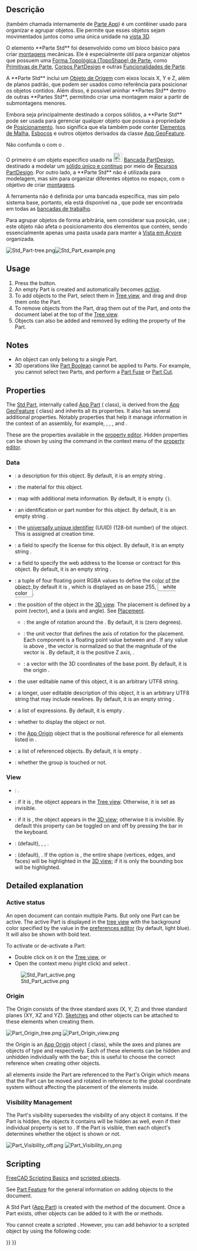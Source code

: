<languages/>

<div class="mw-translate-fuzzy">
{{Docnav
|
|[[Std_Group/pt-br|Std Group]]
|[[Std_Base/pt-br|Std Base]]
|IconL=
|IconR=Std_Group.svg
|IconC=Freecad.svg
}}
</div>

{{GuiCommand  
|Name=Std Part  
|MenuLocation=Nenhum  
|Workbenches=Todas  
|Version=0.17  
|SeeAlso=[[Std_Group/pt-br|Grupo Std]], [[PartDesign_Body/pt-br|Corpo PartDesign]]  
}}

<span id="Description"></span>
==Descrição==

{{Button|[[File:Std_Part.svg|16px]] [[Std_Part/pt-br|Parte Std]]}} (também chamada internamente de [[App_Part/pt-br|Parte App]]) é um contêiner usado para organizar e agrupar objetos. Ele permite que esses objetos sejam movimentados juntos como uma única unidade na [[3D_view/pt-br|vista 3D]].

O elemento **Parte Std** foi desenvolvido como um bloco básico para criar [[assembly/pt-br|montagens]] mecânicas. Ele é especialmente útil para organizar objetos que possuem uma [[Part_TopoShape/pt-br|Forma Topológica (TopoShape) de Parte]], como [[Part_Primitives/pt-br|Primitivas de Parte]], [[PartDesign_Body/pt-br|Corpos PartDesign]] e outras [[Part_Feature/pt-br|Funcionalidades de Parte]].  

A **Parte Std** inclui um [[#Origin/pt-br|Objeto de Origem]] com eixos locais X, Y e Z, além de planos padrão, que podem ser usados como referência para posicionar os objetos contidos. Além disso, é possível aninhar **Partes Std** dentro de outras **Partes Std**, permitindo criar uma montagem maior a partir de submontagens menores.

Embora seja principalmente destinado a corpos sólidos, a **Parte Std** pode ser usada para gerenciar qualquer objeto que possua a propriedade de [[Placement/pt-br|Posicionamento]]. Isso significa que ela também pode conter [[Mesh_Feature/pt-br|Elementos de Malha]], [[Sketch/pt-br|Esboços]] e outros objetos derivados da classe [[App_GeoFeature/pt-br|App GeoFeature]].

Não confunda o {{Button|[[File:PartDesign_Body.svg|16px]] [[PartDesign_Body/pt-br|Corpo PartDesign]]}} com o {{Button|[[File:Std_Part.svg|16px]] [[Std_Part/pt-br|Parte Std]]}}.  

O primeiro é um objeto específico usado na [[File:Workbench_PartDesign.svg|24px]] [[PartDesign_Workbench/pt-br|Bancada PartDesign]], destinado a modelar um [[PartDesign_Body#Single_contiguous_solid/pt-br|sólido único e contínuo]] por meio de [[PartDesign_Feature/pt-br|Recursos PartDesign]]. Por outro lado, a **Parte Std** não é utilizada para modelagem, mas sim para organizar diferentes objetos no espaço, com o objetivo de criar [[assembly/pt-br|montagens]].

A ferramenta {{Button|[[File:Std_Part.svg|16px]] [[Std_Part/pt-br|Parte Std]]}} não é definida por uma bancada específica, mas sim pelo sistema base, portanto, ela está disponível na {{MenuCommand|barra de ferramentas de estrutura}}, que pode ser encontrada em todas as [[Workbenches/pt-br|bancadas de trabalho]].  

Para agrupar objetos de forma arbitrária, sem considerar sua posição, use {{Button|[[File:Std_Group.svg|16px]] [[Std_Group/pt-br|Grupo Std]]}}; este objeto não afeta o posicionamento dos elementos que contém, sendo essencialmente apenas uma pasta usada para manter a [[Tree_view/pt-br|Vista em Árvore]] organizada.

[[File:Std Part-tree.png]][[File:Std Part example.png]]

{{Caption|Esquerda: elementos dentro de uma Parte Std na [[Tree_view/pt-br|Vista em Árvore]]. Direita: objetos posicionados no espaço, referenciados à Origem da Parte Std.}}

==Usage==

# Press the {{Button|[[File:Std_Part.svg|16px]] [[Std_Part|Create part]]}} button.
# An empty Part is created and automatically becomes ''[[Std_Part#Active_status|active]]''.
# To add objects to the Part, select them in [[Tree_view|Tree view]], and drag and drop them onto the Part.
# To remove objects from the Part, drag them out of the Part, and onto the document label at the top of the [[Tree_view|Tree view]].
# Objects can also be added and removed by editing the {{PropertyData|Group}} property of the Part.

== Notes ==

* An object can only belong to a single Part.
* 3D operations like [[Part_Boolean|Part Boolean]] cannot be applied to Parts. For example, you cannot select two Parts, and perform a [[Part_Fuse|Part Fuse]] or [[Part_Cut|Part Cut]].

==Properties==

The [[Std_Part|Std Part]], internally called [[App_Part|App Part]] ({{incode|App::Part}} class), is derived from the [[App_GeoFeature|App GeoFeature]] ({{incode|App::GeoFeature}} class) and inherits all its properties. It also has several additional properties. Notably properties that help it manage information in the context of an assembly, for example, {{PropertyData|Type}}, {{PropertyData|Id}}, {{PropertyData|License}}, {{PropertyData|LicenseURL}} and {{PropertyData|Group}}.

These are the properties available in the [[Property_editor|property editor]]. Hidden properties can be shown by using the {{MenuCommand|Show all}} command in the context menu of the [[Property_editor|property editor]].

=== Data ===

{{TitleProperty|Base}}

* {{PropertyData|Type|String}}: a description for this object. By default, it is an empty string {{value|""}}.
* {{PropertyData|Material|Link}}: the material for this object.
* {{PropertyData|Meta|Map|Hidden}}: map with additional meta information. By default, it is empty <code>{}</code>.
* {{PropertyData|Id|String}}: an identification or part number for this object. By default, it is an empty string {{value|""}}.
* {{PropertyData|Uid|UUID|Hidden}}: the [https://en.wikipedia.org/wiki/Universally_unique_identifier universally unique identifier] (UUID) (128-bit number) of the object. This is assigned at creation time.
* {{PropertyData|License|String}}: a field to specify the license for this object. By default, it is an empty string {{value|""}}.
* {{PropertyData|LicenseURL|String}}: a field to specify the web address to the license or contract for this object. By default, it is an empty string {{value|""}}.
* {{PropertyData|Color|Color}}: a tuple of four floating point RGBA values {{value|(r,g,b,a)}} to define the color of the object; by default it is {{value|(1.0, 1.0, 1.0, 1.0)}}, which is displayed as {{value|[255,255,255]}} on base 255, <span style="background-color:#fff; color:#000; border: 1px solid #888888; width:3em; height:12pt; padding: 2px 1em 2px;">white color</span>.
* {{PropertyData|Placement|Placement}}: the position of the object in the [[3D_view|3D view]]. The placement is defined by a {{incode|Base}} point (vector), and a {{incode|Rotation}} (axis and angle). See [[Placement|Placement]].
** {{PropertyData|Angle}}: the angle of rotation around the {{PropertyData|Axis}}. By default, it is {{value|0°}} (zero degrees).
** {{PropertyData|Axis}}: the unit vector that defines the axis of rotation for the placement. Each component is a floating point value between {{value|0}} and {{value|1}}. If any value is above {{value|1}}, the vector is normalized so that the magnitude of the vector is {{value|1}}. By default, it is the positive Z axis, {{value|(0, 0, 1)}}.
** {{PropertyData|Position}}: a vector with the 3D coordinates of the base point. By default, it is the origin {{value|(0, 0, 0)}}.
* {{PropertyData|Label|String}}: the user editable name of this object, it is an arbitrary UTF8 string.
* {{PropertyData|Label2|String|Hidden}}: a longer, user editable description of this object, it is an arbitrary UTF8 string that may include newlines. By default, it is an empty string {{value|""}}.
* {{PropertyData|Expression Engine|ExpressionEngine|Hidden}}: a list of expressions. By default, it is empty {{value|[]}}.
* {{PropertyData|Visibility|Bool|Hidden}}: whether to display the object or not.
* {{PropertyData|Origin|Link|Hidden}}: the [[App_OriginGroupExtension|App Origin]] object that is the positional reference for all elements listed in {{PropertyData|Group}}.
* {{PropertyData|Group|LinkList}}: a list of referenced objects. By default, it is empty {{value|[]}}.
* {{PropertyData|_ Group Touched|Bool|Hidden}}: whether the group is touched or not.

=== View ===

{{TitleProperty|Display Options}}

* {{PropertyView|Display Mode|Enumeration}}: {{value|Group}}.
* {{PropertyView|Show In Tree|Bool}}: if it is {{TRUE}}, the object appears in the [[Tree_view|Tree view]]. Otherwise, it is set as invisible.
* {{PropertyView|Visibility|Bool}}: if it is {{TRUE}}, the object appears in the [[3D_view|3D view]]; otherwise it is invisible. By default this property can be toggled on and off by pressing the {{KEY|Space}} bar in the keyboard.

{{TitleProperty|Selection}}

* {{PropertyView|On Top When Selected|Enumeration}}: {{value|Disabled}} (default), {{value|Enabled}}, {{value|Object}}, {{value|Element}}.
* {{PropertyView|Selection Style|Enumeration}}: {{value|Shape}} (default), {{value|BoundBox}}. If the option is {{value|Shape}}, the entire shape (vertices, edges, and faces) will be highlighted in the [[3D_view|3D view]]; if it is {{value|BoundBox}} only the bounding box will be highlighted.

== Detailed explanation ==

===Active status===

An open document can contain multiple Parts. But only one Part can be active. The active Part is displayed in the [[Tree_view|tree view]] with the background color specified by the {{MenuCommand|Active container}} value in the [[Preferences_Editor#Colors|preferences editor]] (by default, light blue). It will also be shown with bold text.

To activate or de-activate a Part:
* Double click on it on the [[Tree_view|Tree view]], or
* Open the context menu (right click) and select {{MenuCommand|Active object}}.

[[File:Std_Part_active.png]]

{{Caption|Document with two Std Parts, of which the second one is active.}}

===Origin===

The Origin consists of the three standard axes (X, Y, Z) and three standard planes (XY, XZ and YZ). [[Sketch|Sketches]] and other objects can be attached to these elements when creating them.

[[File:Part_Origin_tree.png]] [[File:Part_Origin_view.png]]

{{Caption|Left: Part Origin in the [[Tree_view|Tree view]]. Right: representation of the Origin elements in the [[3D_view|3D view]].}}

{{Emphasis|Note:}} the Origin is an [[App_OriginGroupExtension|App Origin]] object ({{incode|App::Origin}} class), while the axes and planes are objects of type {{incode|App::Line}} and {{incode|App::Plane}} respectively. Each of these elements can be hidden and unhidden individually with the {{KEY|Space}} bar; this is useful to choose the correct reference when creating other objects.

{{Emphasis|Note 2:}} all elements inside the Part are referenced to the Part's Origin which means that the Part can be moved and rotated in reference to the global coordinate system without affecting the placement of the elements inside.

===Visibility Management===

The Part's visibility supersedes the visibility of any object it contains. If the Part is hidden, the objects it contains will be hidden as well, even if their individual {{PropertyView|Visibility}} property is set to {{TRUE}}. If the Part is visible, then each object's {{PropertyView|Visibility}} determines whether the object is shown or not.

[[File:Part_Visibility_off.png]] [[File:Part_Visibility_on.png]]
{{Caption|The visibility of the Std Part determines whether the objects grouped under it are shown in the [[3D_view|3D view]] or not. Left: the Part is hidden, so none of the objects will be shown in the [[3D_view|3D view]]. Right: the Part is visible, so each object controls its own visibility.}}

== Scripting ==

{{Emphasis|See also:}} [[FreeCAD_Scripting_Basics|FreeCAD Scripting Basics]] and [[Scripted_objects|scripted objects]].

See [[Part_Feature|Part Feature]] for the general information on adding objects to the document.

A Std Part ([[App_Part|App Part]]) is created with the {{incode|addObject()}} method of the document. Once a Part exists, other objects can be added to it with the {{incode|addObject()}} or {{incode|addObjects()}} methods.

{{Code|code=
import FreeCAD as App

doc = App.newDocument()
part = App.ActiveDocument.addObject("App::Part", "Part")

obj1 = App.ActiveDocument.addObject("PartDesign::Body", "Body")
obj2 = App.ActiveDocument.addObject("Part::Box", "Box")

part.addObjects([obj1, obj2])
App.ActiveDocument.recompute()
}}

You cannot create a scripted {{incode|App::Part}}. However, you can add {{incode|App::Part}} behavior to a scripted {{incode|Part::FeaturePython}} object by using the following code:

{{Code|code=
class MyGroup(object):
    def __init__(self, obj=None):
        self.Object = obj
        if obj:
            self.attach(obj)

    def dumps(self):
        return

    def loads(self, _state):
        return

    def attach(self, obj):
        obj.addExtension("App::OriginGroupExtensionPython")
        obj.Origin = FreeCAD.ActiveDocument.addObject("App::Origin", "Origin")

    def onDocumentRestored(self, obj):
        self.Object = obj

class ViewProviderMyGroup(object):
    def __init__(self, vobj=None):
        if vobj:
            vobj.Proxy = self
            self.attach(vobj)
        else:
            self.ViewObject = None

    def attach(self, vobj):
        vobj.addExtension("Gui::ViewProviderOriginGroupExtensionPython")
        self.ViewObject = vobj

    def dumps(self):
        return None

    def loads(self, _state):
        return None

App.ActiveDocument.addObject("Part::FeaturePython",
                             "Group",
                             MyGroup(),
                             ViewProviderMyGroup(),
                             True)
}}


<div class="mw-translate-fuzzy">
{{Docnav
|
|[[Std_Group/pt-br|Std Group]]
|[[Std_Base/pt-br|Std Base]]
|IconL=
|IconR=Std_Group.svg
|IconC=Freecad.svg
}}
</div>

{{Std_Base_navi{{#translation:}}}}
{{Userdocnavi{{#translation:}}}}